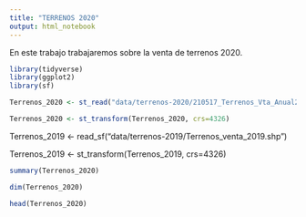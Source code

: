 ```yaml
---
title: "TERRENOS 2020"
output: html_notebook
---
```


En este trabajo trabajaremos sobre la venta de terrenos 2020.

```r
library(tidyverse)
library(ggplot2)
library(sf)
```

```r
Terrenos_2020 <- st_read("data/terrenos-2020/210517_Terrenos_Vta_Anual2020.shp")
```
```r
Terrenos_2020 <- st_transform(Terrenos_2020, crs=4326) 
```


Terrenos_2019 <- read_sf("data/terrenos-2019/Terrenos_venta_2019.shp") 

Terrenos_2019 <- st_transform(Terrenos_2019, crs=4326) 


```r
summary(Terrenos_2020)
```


```r
dim(Terrenos_2020)
```
```r
head(Terrenos_2020)
```



```r

```


